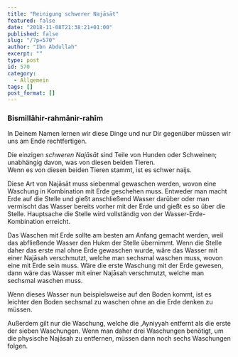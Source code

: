 ```yaml
---
title: "Reinigung schwerer Najāsāt"
featured: false
date: "2018-11-08T21:38:21+01:00"
published: false
slug: "/?p=570"
author: "Ibn Abdullah"
excerpt: ""
type: post
id: 570
category:
  - Allgemein
tags: []
post_format: []
---
```


### Bismillāhir-rahmānir-rahīm

In Deinem Namen lernen wir diese Dinge und nur Dir gegenüber müssen wir uns am Ende rechtfertigen.

Die einzigen _schweren Najāsāt_ sind Teile von Hunden oder Schweinen; unabhängig davon, was von diesen beiden Tieren.  
Wenn es von diesen beiden Tieren stammt, ist es schwer naijs.

Diese Art von Najāsāt muss siebenmal gewaschen werden, wovon eine Waschung in Kombination mit Erde geschehen muss. Entweder man macht Erde auf die Stelle und gießt anschließend Wasser darüber oder man vermischt das Wasser bereits vorher mit der Erde und gießt es so über die Stelle. Hauptsache die Stelle wird vollständig von der Wasser-Erde-Kombination erreicht.

Das Waschen mit Erde sollte am besten am Anfang gemacht werden, weil das abfließende Wasser den Hukm der Stelle übernimmt. Wenn die Stelle daher das erste mal ohne Erde gewaschen wurde, wäre das Wasser mit einer Najāsah verschmutzt, welche man sechsmal waschen muss, wovon eine mit Erde sein muss. Wäre die erste Waschung mit der Erde gewesen, dann wäre das Wasser mit einer Najāsah verschmutzt, welche man sechsmal waschen muss.

Wenn dieses Wasser nun beispielsweise auf den Boden kommt, ist es leichter den Boden sechsmal zu waschen ohne an die Erde denken zu müssen.

Außerdem gilt nur die Waschung, welche die ‚Ayniyyah entfernt als die erste der sieben Waschungen. Wenn man daher drei Waschungen benötigt, um die physische Najāsah zu entfernen, müssen dann noch sechs Waschungen folgen.
